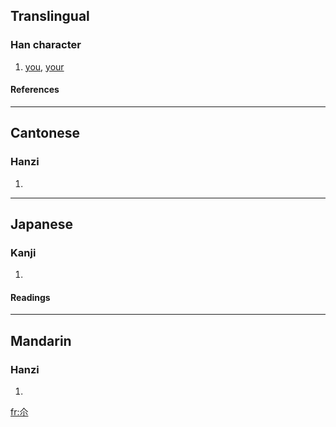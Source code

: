 {{see|爾}}

==Translingual==
===Han character===
{{Han char|rn=42|rad=小|as=02|sn=5|four=8090<sub>0</sub>|canj=人火 (OF), XX人火 (XXOF)}}
# [[you]], [[your]]
====References====
{{Han ref|kx=0297.011|dkj=07477|dj=0591.010|hdz=10111.050|uh=5C12|ud=23570|bh=C974|bd=51572}}
----
==Cantonese==
===Hanzi===
{{yue-hanzi|jyut=|y=yi5}}
# {{defn|Cantonese}}
----
==Japanese==
===Kanji===
{{ja-kanji|grade=|rs=小02}}
# {{defn|Japanese}} 
====Readings====
{{ja-readings|on=[[じ]] (ji), [[に]] (ni)|kun=[[しかり]] (shikari), [[わける]] (wakeru), [[なんじ]] (nanji), [[ちかい]] (chikai)}}
----
==Mandarin==
===Hanzi===
{{cmn-hanzi|pin=[[cháng]] (chang2), [[ěr]] (er3)|wg=ch'ang<sup>2</sup>, erh<sup>3</sup>}}
# {{defn|Mandarin}}

[[fr:尒]]